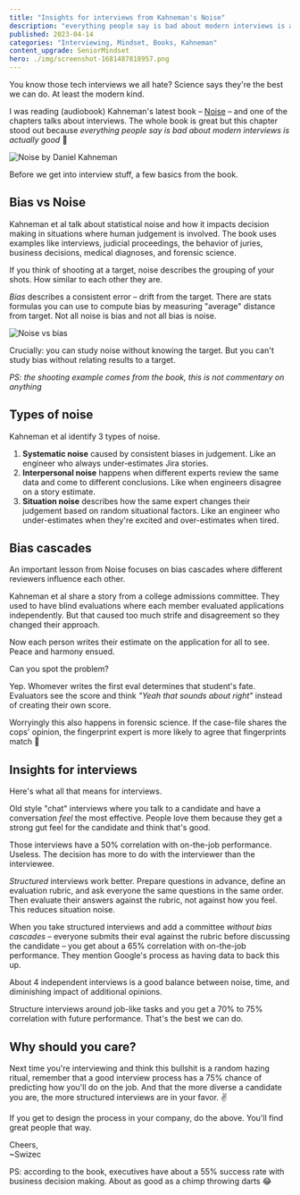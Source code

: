 ```yaml
---
title: "Insights for interviews from Kahneman's Noise"
description: "everything people say is bad about modern interviews is actually good 🤯"
published: 2023-04-14
categories: "Interviewing, Mindset, Books, Kahneman"
content_upgrade: SeniorMindset
hero: ./img/screenshot-1681487818957.png
---
```


You know those tech interviews we all hate? Science says they're the best we can do. At least the modern kind.

I was reading (audiobook) Kahneman's latest book – [Noise](https://en.wikipedia.org/wiki/Noise:_A_Flaw_in_Human_Judgment) – and one of the chapters talks about interviews. The whole book is great but this chapter stood out because _everything people say is bad about modern interviews is actually good_ 🤯

![Noise by Daniel Kahneman](./img/Noise-by-Daniel-Kahneman2gd1ei.jpeg)

Before we get into interview stuff, a few basics from the book.

## Bias vs Noise

Kahneman et al talk about statistical noise and how it impacts decision making in situations where human judgement is involved. The book uses examples like interviews, judicial proceedings, the behavior of juries, business decisions, medical diagnoses, and forensic science.

If you think of shooting at a target, noise describes the grouping of your shots. How similar to each other they are.

_Bias_ describes a consistent error – drift from the target. There are stats formulas you can use to compute bias by measuring "average" distance from target. Not all noise is bias and not all bias is noise.

![Noise vs bias](./img/Noise-vs-biasiae648.png)

Crucially: you can study noise without knowing the target. But you can't study bias without relating results to a target.

_PS: the shooting example comes from the book, this is not commentary on anything_

## Types of noise

Kahneman et al identify 3 types of noise.

1.  **Systematic noise** caused by consistent biases in judgement. Like an engineer who always under-estimates Jira stories.
2.  **Interpersonal noise** happens when different experts review the same data and come to different conclusions. Like when engineers disagree on a story estimate.
3.  **Situation noise** describes how the same expert changes their judgement based on random situational factors. Like an engineer who under-estimates when they're excited and over-estimates when tired.

## Bias cascades

An important lesson from Noise focuses on bias cascades where different reviewers influence each other.

Kahneman et al share a story from a college admissions committee. They used to have blind evaluations where each member evaluated applications independently. But that caused too much strife and disagreement so they changed their approach.

Now each person writes their estimate on the application for all to see. Peace and harmony ensued.

Can you spot the problem?

Yep. Whomever writes the first eval determines that student's fate. Evaluators see the score and think _"Yeah that sounds about right"_ instead of creating their own score.

Worryingly this also happens in forensic science. If the case-file shares the cops' opinion, the fingerprint expert is more likely to agree that fingerprints match 💩

## Insights for interviews

Here's what all that means for interviews.

Old style "chat" interviews where you talk to a candidate and have a conversation _feel_ the most effective. People love them because they get a strong gut feel for the candidate and think that's good.

Those interviews have a 50% correlation with on-the-job performance. Useless. The decision has more to do with the interviewer than the interviewee.

_Structured_ interviews work better. Prepare questions in advance, define an evaluation rubric, and ask everyone the same questions in the same order. Then evaluate their answers against the rubric, not against how you feel. This reduces situation noise.

When you take structured interviews and add a committee _without bias cascades_ – everyone submits their eval against the rubric before discussing the candidate – you get about a 65% correlation with on-the-job performance. They mention Google's process as having data to back this up.

About 4 independent interviews is a good balance between noise, time, and diminishing impact of additional opinions.

Structure interviews around job-like tasks and you get a 70% to 75% correlation with future performance. That's the best we can do.

## Why should you care?

Next time you're interviewing and think this bullshit is a random hazing ritual, remember that a good interview process has a 75% chance of predicting how you'll do on the job. And that the more diverse a candidate you are, the more structured interviews are in your favor. ✌️

If you get to design the process in your company, do the above. You'll find great people that way.

Cheers,<br/>
~Swizec

PS: according to the book, executives have about a 55% success rate with business decision making. About as good as a chimp throwing darts 😂
